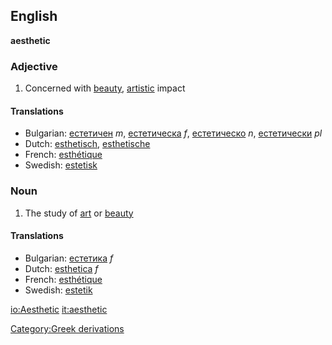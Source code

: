 {{wikipediapar|Aesthetics}}

==English==
'''aesthetic'''
===Adjective===
#Concerned with [[beauty]], [[artistic]] impact

====Translations====
*Bulgarian: [[естетичен]] ''m'', [[естетическа]] ''f'', [[естетическо]] ''n'', [[естетически]] ''pl''
*Dutch: [[esthetisch]], [[esthetische]]
*French: [[esthétique]]
*Swedish: [[estetisk]]

===Noun===
#The study of [[art]] or [[beauty]]

====Translations====
*Bulgarian: [[естетика]] ''f''
*Dutch: [[esthetica]] ''f''
*French: [[esthétique]]
*Swedish: [[estetik]]

[[Category:Greek derivations]]

[[io:Aesthetic]]
[[it:aesthetic]]